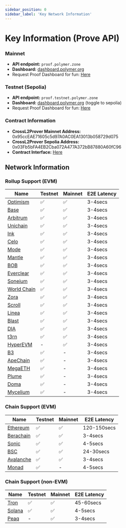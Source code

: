 ```yaml
---
sidebar_position: 0
sidebar_label: 'Key Network Information'
---
```


# Key Information (Prove API)

### Mainnet

- **API endpoint:**  `proof.polymer.zone`
- **Dashboard:**  [dashboard.polymer.org](https://dashboard.polymerlabs.org/)
- Request Proof Dashboard for fun: [Here](https://dashboard.polymer.zone/request-proof)

### Testnet (Sepolia)

- **API endpoint:**  `proof.testnet.polymer.zone`
- **Dashboard:**  [dashboard.polymer.org](https://dashboard.polymerlabs.org/) (toggle to sepolia)
- Request Proof Dashboard for fun: [Here](https://dashboard.testnet.polymer.zone/request-proof)

### Contract Information 

- **CrossL2Prover Mainnet Address:** 0x95ccEAE71605c5d97A0AC0EA13013b058729d075
- **CrossL2Prover Sepolia Address:** 0x03Fb5bFA4EB2Cba072A477A372bB87880A60fC96
- **Contract Interface:** [Here](https://github.com/polymerdao/prover-contracts/blob/e4fb42cc7a6b4b90bf3ec095a8a05c2129eab343/contracts/interfaces/ICrossL2ProverV2.sol)

## Network Information

### Rollup Support (EVM)

| Name | Testnet | Mainnet | E2E Latency |
| --- | --- | --- | --- |
| [Optimism](https://docs.optimism.io/chain/networks#op-sepolia) | ✅ | ✅ | 3-4secs |
| [Base](https://docs.base.org/network-information#base-testnet-sepolia) | ✅ | ✅ | 3-4secs |
| [Arbitrum](https://docs.arbitrum.io/build-decentralized-apps/reference/node-providers) | ✅ | ✅ | 3-4secs |
| [Unichain](https://docs.unichain.org/docs/technical-information/network-information) | ✅ | ✅ | 3-4secs |
| [Ink](https://docs.inkonchain.com/general/network-information) | ✅ | ✅ | 3-4secs |
| [Celo](https://docs.celo.org/network) | ✅ | ✅ | 3-4secs |
| [Mode](https://docs.mode.network/user-guides/network-details) | ✅ | ✅ | 3-4secs |
| [Mantle](https://docs.mantle.xyz/network/for-developers/resources-and-tooling/node-endpoints-and-providers) | ✅ | ✅ | 3-4secs |
| [BOB](https://docs.gobob.xyz/learn/user-guides/networks) | ✅ | ✅ | 3-4secs |
| [Everclear](https://docs.everclear.org/resources/contracts/testnet) | ✅ | ✅  | 3-4secs |
| [Soneium](https://docs.soneium.org/docs/builders/overview)  | ✅ | ✅ | 3-4secs |
| [World Chain](https://docs.world.org/world-chain/quick-start/info) | ✅ | ✅ | 3-4secs |
|  [Zora](https://docs.zora.co/zora-network/network)  | ✅ | ✅ | 3-4secs |
| [Scroll](https://docs.scroll.io/en/developers/scroll-contracts/)  | ✅ | ✅ | 3-4secs |
| [Linea](https://docs.linea.build/get-started/build/network-info)  | ✅ | ✅ | 3-4secs |
| [Blast](https://docs.blast.io/building/network-information)  | ✅ | ✅ | 3-4secs |
| [DIA](https://docs.diadata.org/resources/chain-information)  | ✅ | ✅ | 3-4secs |
| [t3rn](https://docs.t3rn.io/connect-to-t3rn)  | ✅ | ✅ | 3-4secs |
|  [HyperEVM](https://hyperliquid.gitbook.io/hyperliquid-docs/for-developers/hyperevm) | - | ✅ | 3-4secs |
|  [B3](https://docs.b3.fun/mainnet) | ✅ | - | 3-4secs |
| [ApeChain](https://docs.apechain.com/metamask) | ✅ | - | 3-4secs |
| [MegaETH](https://docs.megaeth.com/) | ✅ | - | 3-4secs |
| [Plume](https://docs.plumenetwork.xyz/plume/developers/plume-testnet-details)  | ✅ | - | 3-4secs |
| [Doma](https://docs.d3.app/) | ✅ | - | 3-4secs |
| [Mycelium](https://mycelium-docs.pages.dev/docs/tools/rpc)  | ✅ | - | 3-4secs |


### Chain Support (EVM)

| Name | Testnet | Mainnet | E2E Latency |
| --- | --- | --- | --- |
| [Ethereum](https://ethereum.org/en/developers/docs/networks/)    | ✅ | ✅ | 120-150secs |
| [Berachain](https://docs.berachain.com/developers/network-configurations) | ✅ | ✅ | 3-4secs |
| [Sonic](https://docs.soniclabs.com/sonic/build-on-sonic/tooling-and-infra) | ✅ | ✅ | 4-5secs |
| [BSC](https://docs.bnbchain.org/bnb-smart-chain/developers/json_rpc/json-rpc-endpoint/#bsc-mainnet-chainid-0x38-56-in-decimal) | ✅ | ✅ | 24-30secs |
| [Avalanche](https://build.avax.network/docs/quick-start/networks/mainnet)  | ✅  | ✅  | 3-4secs |
| [Monad](https://docs.monad.xyz/developer-essentials/network-information)  | ✅  | -  | 4-5secs |

### Chain Support (non-EVM)

| Name | Testnet | Mainnet | E2E Latency |
| --- | --- | --- | --- |
| [Tron](https://developers.tron.network/docs/networks) | ✅ | ✅ | 45-60secs |
| [Solana](https://solana.com/rpc) | ✅ | ✅ | 4-5secs |
|  [Peaq](https://peaq.subscan.io/) | - | ✅ | 3-4secs |

